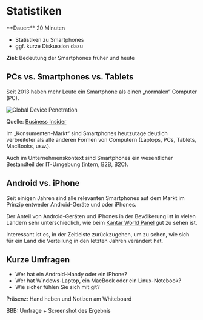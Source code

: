 
# Statistiken

<Callout>
  **Dauer:** 20 Minuten

  - Statistiken zu Smartphones
  - ggf. kurze Diskussion dazu

  **Ziel:** Bedeutung der Smartphones früher und heute
</Callout>

## PCs vs. Smartphones vs. Tablets

Seit 2013 haben mehr Leute ein Smartphone als einen 
„normalen“ Computer (PC).

![Global Device Penetration](/images/mobile/global_device_penetration.png)

Quelle: [Business Insider](http://www.businessinsider.com/smartphone-and-tablet-penetration-2013-10)

Im „Konsumenten-Markt“ sind Smartphones heutzutage deutlich 
verbreiteter als alle anderen Formen von Computern
(Laptops, PCs, Tablets, MacBooks, usw.). 

Auch im Unternehmenskontext sind Smartphones ein wesentlicher
Bestandteil der IT-Umgebung (intern, B2B, B2C).

## Android vs. iPhone

Seit einigen Jahren sind alle relevanten Smartphones auf 
dem Markt im Prinzip entweder Android-Geräte und oder iPhones.

Der Anteil von Android-Geräten und iPhones in der Bevölkerung
ist in vielen Ländern sehr unterschiedlich, wie beim
[Kantar World Panel](https://www.kantarworldpanel.com/global/smartphone-os-market-share/) gut zu sehen ist.

<Callout>
Interessant ist es, in der Zeitleiste zurückzugehen, um zu sehen, wie sich 
für ein Land die Verteilung in den letzten Jahren verändert hat.
</Callout>

## Kurze Umfragen

- Wer hat ein Android-Handy oder ein iPhone?
- Wer hat Windows-Laptop, ein MacBook oder ein Linux-Notebook?
- Wie sicher fühlen Sie sich mit git? 

<Callout type="warning">
Präsenz: Hand heben und Notizen am Whiteboard

BBB: Umfrage + Screenshot des Ergebnis
</Callout>